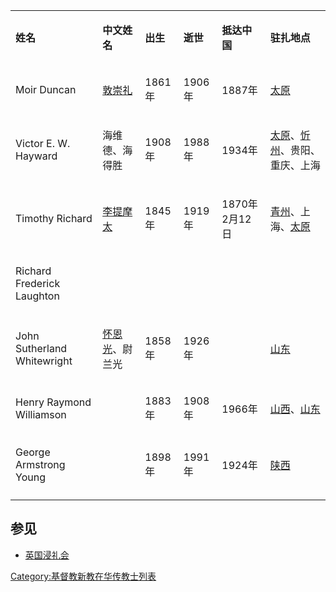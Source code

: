 {| border="1" cellspacing="1" cellpadding="1"
|----- style="background: #e3e3e3;"
| '''姓名''' || '''中文姓名''' || '''出生''' || '''逝世''' || '''抵达中国'''
| '''驻扎地点'''
|-----
| Moir Duncan || [[敦崇礼|敦崇礼]] || 1861年 || 1906年 || 1887年
| [[太原|太原]]
|-----
| Victor E. W. Hayward ||  海维德、海得胜 || 1908年
| 1988年 || 1934年 || [[太原|太原]]、[[忻州|忻州]]、贵阳、重庆、上海
|-----
| Timothy Richard || [[李提摩太|李提摩太]] || 1845年
| 1919年 || 1870年2月12日 || [[青州|青州]]、上海、[[太原|太原]]
|-----
| Richard Frederick Laughton || ||  ||
 || 
|
|-----
| John Sutherland Whitewright || [[怀恩光|怀恩光]]、尉兰光
| 1858年 || 1926年 || || [[山东|山东]]
|-----
| Henry Raymond Williamson || || 1883年
| 1908年 || 1966年 || [[山西|山西]]、[[山东|山东]]
|-----
| George Armstrong Young || || 1898年
| 1991年 || 1924年 || [[陕西|陕西]]
|-----
|}

==参见==
*[[英国浸礼会|英国浸礼会]]

[[Category:基督教新教在华传教士列表|Category:基督教新教在华传教士列表]]